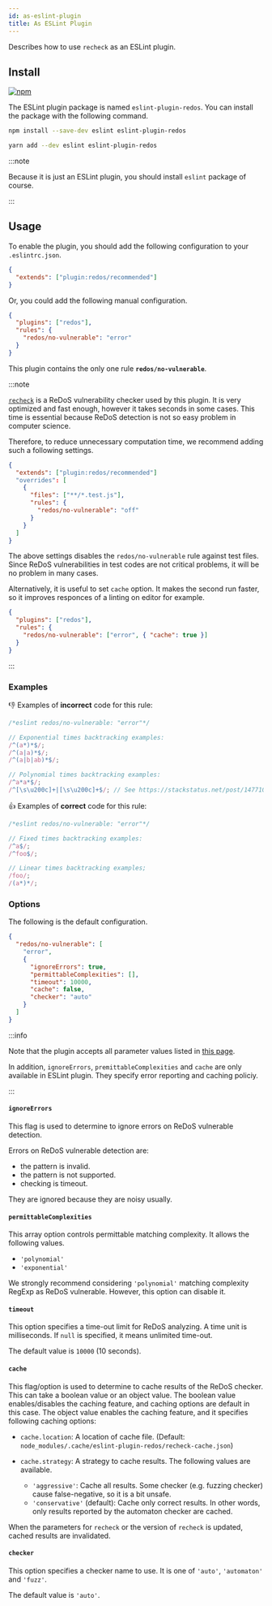 ```yaml
---
id: as-eslint-plugin
title: As ESLint Plugin
---
```


Describes how to use `recheck` as an ESLint plugin.


## Install

[![npm](https://img.shields.io/npm/v/eslint-plugin-redos?logo=javascript&style=for-the-badge)](https://www.npmjs.com/package/eslint-plugin-redos)

The ESLint plugin package is named `eslint-plugin-redos`.
You can install the package with the following command.

<Tabs>
<TabItem value="npm" label="NPM">

```bash
npm install --save-dev eslint eslint-plugin-redos
```

</TabItem>
<TabItem value="yarb" label="Yarn">

```bash
yarn add --dev eslint eslint-plugin-redos
```

</TabItem>
</Tabs>

:::note

Because it is just an ESLint plugin, you should install `eslint` package of course.

:::

## Usage

To enable the plugin, you should add the following configuration to your `.eslintrc.json`.

```json title=".eslintrc.json"
{
  "extends": ["plugin:redos/recommended"]
}
```

Or, you could add the following manual configuration.

```json title=".eslintrc.json"
{
  "plugins": ["redos"],
  "rules": {
    "redos/no-vulnerable": "error"
  }
}
```

This plugin contains the only one rule **`redos/no-vulnerable`**.

:::note

[`recheck`](https://makenowjust-labs.github.io/recheck) is a ReDoS vulnerability checker used by this plugin.
It is very optimized and fast enough, however it takes seconds in some cases.
This time is essential because ReDoS detection is not so easy problem in computer science.

Therefore, to reduce unnecessary computation time, we recommend adding such a following settings.

```json title=".eslintrc.json"
{
  "extends": ["plugin:redos/recommended"]
  "overrides": [
    {
      "files": ["**/*.test.js"],
      "rules": {
        "redos/no-vulnerable": "off"
      }
    }
  ]
}
```

The above settings disables the `redos/no-vulnerable` rule against test files.
Since ReDoS vulnerabilities in test codes are not critical problems, it will be no problem in many cases.

Alternatively, it is useful to set `cache` option. It makes the second run faster, so it improves responces of a linting on editor for example.

```json title=".eslintrc.json"
{
  "plugins": ["redos"],
  "rules": {
    "redos/no-vulnerable": ["error", { "cache": true }]
  }
}
```

:::

### Examples

:-1: Examples of **incorrect** code for this rule:

```jsx
/*eslint redos/no-vulnerable: "error"*/

// Exponential times backtracking examples:
/^(a*)*$/;
/^(a|a)*$/;
/^(a|b|ab)*$/;

// Polynomial times backtracking examples:
/^a*a*$/;
/^[\s\u200c]+|[\s\u200c]+$/; // See https://stackstatus.net/post/147710624694/outage-postmortem-july-20-2016.
```

:+1: Examples of **correct** code for this rule:

```jsx
/*eslint redos/no-vulnerable: "error"*/

// Fixed times backtracking examples:
/^a$/;
/^foo$/;

// Linear times backtracking examples;
/foo/;
/(a*)*/;
```

### Options

The following is the default configuration.

```json
{
  "redos/no-vulnerable": [
    "error",
    {
      "ignoreErrors": true,
      "permittableComplexities": [],
      "timeout": 10000,
      "cache": false,
      "checker": "auto"
    }
  ]
}
```

:::info

Note that the plugin accepts all parameter values listed in [this page](parameters.md).

In addition, `ignoreErrors`, `premittableComplexities` and `cache` are only available in ESLint plugin.
They specify error reporting and caching policiy.

:::

#### `ignoreErrors`

This flag is used to determine to ignore errors on ReDoS vulnerable detection.

Errors on ReDoS vulnerable detection are:

- the pattern is invalid.
- the pattern is not supported.
- checking is timeout.

They are ignored because they are noisy usually.

#### `permittableComplexities`

This array option controls permittable matching complexity. It allows the following values.

- `'polynomial'`
- `'exponential'`

We strongly recommend considering `'polynomial'` matching complexity RegExp as ReDoS vulnerable. However, this option can disable it.

#### `timeout`

This option specifies a time-out limit for ReDoS analyzing. A time unit is milliseconds. If `null` is specified, it means unlimited time-out.

The default value is `10000` (10 seconds).

#### `cache`

This flag/option is used to determine to cache results of the ReDoS checker.
This can take a boolean value or an object value.
The boolean value enables/disables the caching feature, and caching options are default in this case.
The object value enables the caching feature, and it specifies following caching options:

- `cache.location`:
  A location of cache file. (Default: `node_modules/.cache/eslint-plugin-redos/recheck-cache.json`)
- `cache.strategy`:
  A strategy to cache results. The following values are available.

  - `'aggressive'`: Cache all results. Some checker (e.g. fuzzing checker) cause false-negative, so it is a bit unsafe.
  - `'conservative'` (default): Cache only correct results. In other words, only results reported by the automaton checker are cached.

When the parameters for `recheck` or the version of `recheck` is updated, cached results are invalidated.

#### `checker`

This option specifies a checker name to use. It is one of `'auto'`, `'automaton'` and `'fuzz'`.

The default value is `'auto'`.
